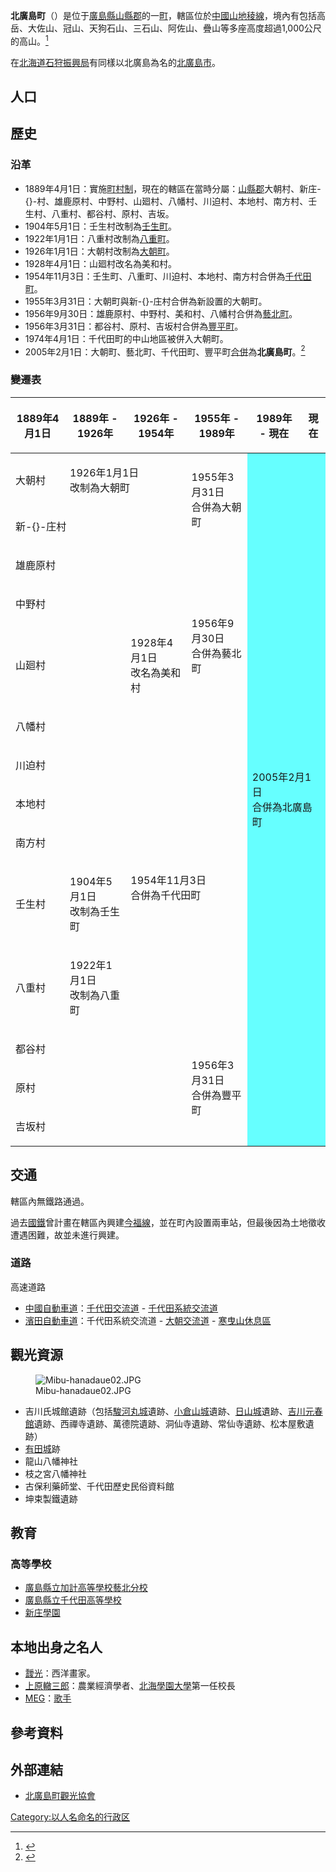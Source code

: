 {{日本町村
| 自治體名=北廣島
| 町村=町
| 圖像 = [[File:Lake_hijiriko.JPG|240px]]
| 圖像說明=聖湖（[[樽床水庫|樽床水庫]]）
| 町村章=[[File:Emblem_of_Kitahiroshima_Town.gif|100px]]
| 日文原名=北広島町
| 平假名=きたひろしまちょう
| 羅馬字拼音=Kitahiroshima-chō
| 都道府縣=廣島縣
| 支廳=
| 郡=山縣郡
| 編號=34369-2
| 面積=645.86
| 邊界未定=
| 人口=20,282
| 統計時間=2011年2月28日
| 自治體=[[廣島市|廣島市]]（[[安佐北区|安佐北区]]）、[[安藝高田市|安藝高田市]]、[[安藝太田町|安藝太田町]]<br />'''[[島根縣|島根縣]]'''：<br>[[益田市|益田市]]、[[邑南町|邑南町]]、[[濱田市|濱田市]]
| 樹=
| 花=
| 鳥=
| 其他象徵物=
| 其他象徵=
| 首長=竹下正彥
| 卸任日期=2013年3月12日
| 議員數=20
| 郵遞區號=731-1595
| 所在地=山縣郡北廣島町有田1234
| 電話號碼=826-72-2111
| 外部連結=http://www.town.kitahiroshima.lg.jp/
| 經度=
| 緯度=
| 地圖=[[File:Kitahiroshima_in_Hiroshima_Prefecture.png|250px]]
| 註記=人口：[http://www.town.kitahiroshima.lg.jp/chominka/statistics.jsp 北廣島町官方網頁]
}}
'''北廣島町'''（{{jpn|j=北広島町|hg=きたひろしまちょう|rm=Kitahiroshima chō|f=y}}）是位于[[廣島縣|廣島縣]][[山縣郡|山縣郡]]的一[[町|町]]，轄區位於[[中國山地|中國山地]][[稜線|稜線]]，境內有包括高岳、大佐山、冠山、天狗石山、三石山、阿佐山、疊山等多座高度超過1,000公尺的高山。<ref>{{cite web | language = ja | publisher = 北廣島町公所 | title = の中の地勢・気候 | url = http://www.town.kitahiroshima.lg.jp/kikakuka/chisei-kikou.jsp | author =  | date =  | accessdate = 2011-04-05 | archive-url = https://web.archive.org/web/20110517060934/http://www.town.kitahiroshima.lg.jp/kikakuka/chisei-kikou.jsp | archive-date = 2011-05-17 | dead-url = yes }}</ref>

在[[北海道|北海道]][[石狩振興局|石狩振興局]]有同樣以北廣島為名的[[北廣島市|北廣島市]]。

== 人口 ==

{{日本人口統計|location=Kitahiroshima, Hiroshima}}

==歷史==
===沿革===
* 1889年4月1日：實施[[町村制|町村制]]，現在的轄區在當時分屬：[[山縣郡|山縣郡]]大朝村、新庄-{}-村、雄鹿原村、中野村、山廻村、八幡村、川迫村、本地村、南方村、壬生村、八重村、都谷村、原村、吉坂。
* 1904年5月1日：壬生村改制為[[壬生町_(廣島縣)|壬生町]]。
* 1922年1月1日：八重村改制為[[八重町|八重町]]。
* 1926年1月1日：大朝村改制為[[大朝町|大朝町]]。
* 1928年4月1日：山廻村改名為美和村。
* 1954年11月3日：壬生町、八重町、川迫村、本地村、南方村合併為[[千代田町_(廣島縣)|千代田町]]。
* 1955年3月31日：大朝町與新-{}-庄村合併為新設置的大朝町。
* 1956年9月30日：雄鹿原村、中野村、美和村、八幡村合併為[[藝北町|藝北町]]。
* 1956年3月31日：都谷村、原村、吉坂村合併為[[豐平町_(廣島縣)|豐平町]]。
* 1974年4月1日：千代田町的中山地區被併入大朝町。
* 2005年2月1日：大朝町、藝北町、千代田町、豐平町[[市町村合併|合併]]為'''北廣島町'''。<ref>{{cite web | language = ja | publisher = 北廣島町公所 | title = 町の変遷 | url = http://www.town.kitahiroshima.lg.jp/kikakuka/machino-change.jsp | author =  | date =  | accessdate = 2011-04-05 | archive-url = https://web.archive.org/web/20110517015643/http://www.town.kitahiroshima.lg.jp/kikakuka/machino-change.jsp | archive-date = 2011-05-17 | dead-url = yes }}</ref>

===變遷表===
{| class="wikitable" style="font-size:x-small"
! 1889年4月1日
! 1889年 - 1926年
! 1926年 - 1954年
! 1955年 - 1989年
! 1989年 - 現在
! 現在
|-
| 大朝村
| colspan=2 | 1926年1月1日<br>改制為大朝町
| rowspan=2 | 1955年3月31日<br>合併為大朝町
| rowspan=14 colspan=2 style="background-color:#6ff;" | 2005年2月1日<br>合併為北廣島町
|-
| colspan=3 | 新-{}-庄村
|-
| colspan=3 | 雄鹿原村
| rowspan=4 | 1956年9月30日<br>合併為藝北町
|-
| colspan=3 | 中野村
|-
| colspan=2 | 山廻村
| 1928年4月1日<br>改名為美和村
|-
| colspan=3 | 八幡村
|-
| colspan=2 | 川迫村
| rowspan=5 colspan=2 | 1954年11月3日<br>合併為千代田町
|-
| colspan=2 | 本地村
|-
| colspan=2 | 南方村
|-
| 壬生村
| 1904年5月1日<br>改制為壬生町
|-
| 八重村
| 1922年1月1日<br>改制為八重町
|-
| colspan=3 | 都谷村
| rowspan=3 | 1956年3月31日<br>合併為豐平町
|-
| colspan=3 | 原村
|-
| colspan=3 | 吉坂村
|}

==交通==
轄區內無鐵路通過。

過去[[國鐵|國鐵]]曾計畫在轄區內興建[[今福線|今福線]]，並在町內設置兩車站，但最後因為土地徵收遭遇困難，故並未進行興建。

===道路===
; 高速道路
* [[中國自動車道|中國自動車道]]：[[千代田交流道|千代田交流道]] - [[千代田系統交流道|千代田系統交流道]]
* [[濱田自動車道|濱田自動車道]]：千代田系統交流道 - [[大朝交流道|大朝交流道]] - [[寒曳山休息區|寒曳山休息區]]

==觀光資源==
[[File:Mibu-hanadaue02.JPG|thumb]]
* 吉川氏城館遺跡（包括[[駿河丸城|駿河丸城]]遺跡、[[小倉山城_(安藝國)|小倉山城]]遺跡、[[日野山城|日山城]]遺跡、[[吉川元春館|吉川元春館]]遺跡、西禪寺遺跡、萬德院遺跡、洞仙寺遺跡、常仙寺遺跡、松本屋敷遺跡）
* [[有田城|有田城]]跡
* 龍山八幡神社
* 枝之宮八幡神社
* 古保利藥師堂、千代田歷史民俗資料館
* 坤束製鐵遺跡

==教育==
===高等學校===
* [[廣島縣立加計高等學校藝北分校|廣島縣立加計高等學校藝北分校]]
* [[廣島縣立千代田高等學校|廣島縣立千代田高等學校]]
* [[新庄學園|新庄學園]]

==本地出身之名人==
* [[靉光|靉光]]：西洋畫家。
* [[上原轍三郎|上原轍三郎]]：農業經濟學者、[[北海學園大學|北海學園大學]]第一任校長
* [[MEG|MEG]]：[[歌手|歌手]]

== 參考資料 ==
{{Reflist}}

==外部連結==
{{commons category|Kitahiroshima, Hiroshima}}
* {{Ja}} [http://www.kitahiro.jp/ 北廣島町觀光協會]{{Wayback|url=http://www.kitahiro.jp/ |date=20110615095231 }}

{{廣島縣}}{{Authority control}}

[[Category:以人名命名的行政区|Category:以人名命名的行政区]]